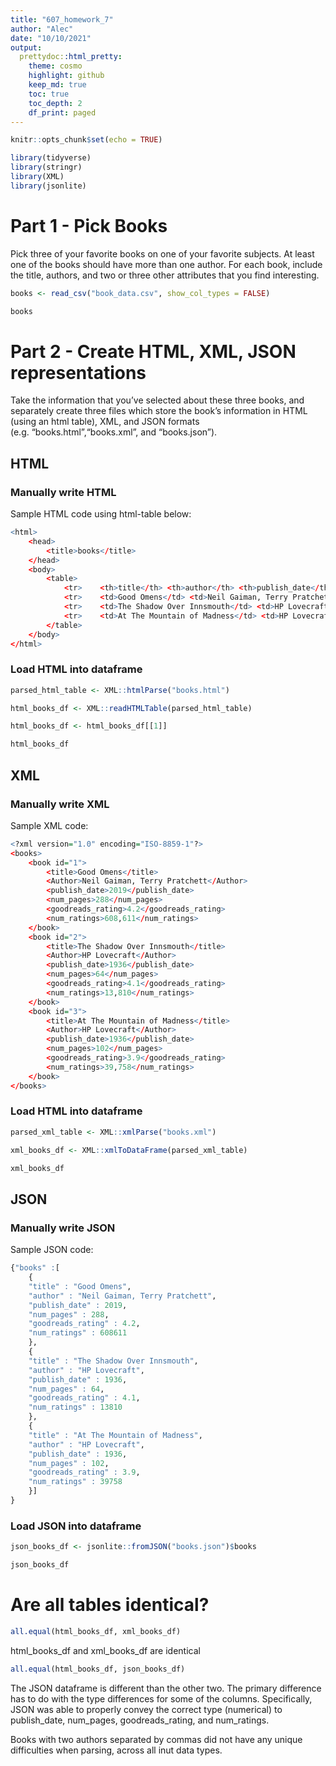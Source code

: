 ```yaml
---
title: "607_homework_7"
author: "Alec"
date: "10/10/2021"
output: 
  prettydoc::html_pretty:
    theme: cosmo
    highlight: github
    keep_md: true
    toc: true
    toc_depth: 2
    df_print: paged
---
```


```r
knitr::opts_chunk$set(echo = TRUE)
```

```r
library(tidyverse)
library(stringr)
library(XML)
library(jsonlite)
```


# Part 1 - Pick Books

Pick three of your favorite books on one of your favorite subjects. At least one of the books should have more than one author. For each book, include the title, authors, and two or three other attributes that you find
interesting.

```r
books <- read_csv("book_data.csv", show_col_types = FALSE)

books
```

# Part 2 - Create HTML, XML, JSON representations

Take the information that you’ve selected about these three books, and separately create three files which store the book’s information in HTML (using an html table), XML, and JSON formats (e.g. “books.html”,“books.xml”, and “books.json”).

## HTML

### Manually write HTML

Sample HTML code using html-table below:

```r

<html>
    <head>
        <title>books</title>
    </head>
    <body>
        <table>
            <tr>    <th>title</th> <th>author</th> <th>publish_date</th> <th>num_pages</th> <th>goodreads_rating</th> <th>num_ratings</th>    </tr>
            <tr>    <td>Good Omens</td> <td>Neil Gaiman, Terry Pratchett</td> <td>2019</td> <td>288</td> <td>4.2</td> <td>608,611</td>    </tr>
            <tr>    <td>The Shadow Over Innsmouth</td> <td>HP Lovecraft</td> <td>1936</td> <td>64</td> <td>4.1</td> <td>13,810</td>    </tr>
            <tr>    <td>At The Mountain of Madness</td> <td>HP Lovecraft</td> <td>1936</td> <td>102</td> <td>3.9</td> <td>39,758</td>    </tr>     
        </table>
    </body>
</html>

```

### Load HTML into dataframe

```r
parsed_html_table <- XML::htmlParse("books.html")

html_books_df <- XML::readHTMLTable(parsed_html_table)

html_books_df <- html_books_df[[1]]
```


```r
html_books_df
```

## XML

### Manually write XML

Sample XML code:

```r

<?xml version="1.0" encoding="ISO-8859-1"?>
<books>
    <book id="1">
        <title>Good Omens</title>
        <Author>Neil Gaiman, Terry Pratchett</Author>
        <publish_date>2019</publish_date>
        <num_pages>288</num_pages>
        <goodreads_rating>4.2</goodreads_rating>
        <num_ratings>608,611</num_ratings>
    </book>
    <book id="2">
        <title>The Shadow Over Innsmouth</title>
        <Author>HP Lovecraft</Author>
        <publish_date>1936</publish_date>
        <num_pages>64</num_pages>
        <goodreads_rating>4.1</goodreads_rating>
        <num_ratings>13,810</num_ratings>
    </book>
    <book id="3">
        <title>At The Mountain of Madness</title>
        <Author>HP Lovecraft</Author>
        <publish_date>1936</publish_date>
        <num_pages>102</num_pages>
        <goodreads_rating>3.9</goodreads_rating>
        <num_ratings>39,758</num_ratings>
    </book>
</books>

```

### Load HTML into dataframe

```r
parsed_xml_table <- XML::xmlParse("books.xml")

xml_books_df <- XML::xmlToDataFrame(parsed_xml_table)
```


```r
xml_books_df
```
## JSON

### Manually write JSON

Sample JSON code:

```r

{"books" :[
    {
    "title" : "Good Omens",
    "author" : "Neil Gaiman, Terry Pratchett",
    "publish_date" : 2019,
    "num_pages" : 288,
    "goodreads_rating" : 4.2,
    "num_ratings" : 608611
    },
    {
    "title" : "The Shadow Over Innsmouth",
    "author" : "HP Lovecraft",
    "publish_date" : 1936,
    "num_pages" : 64,
    "goodreads_rating" : 4.1,
    "num_ratings" : 13810
    },
    {
    "title" : "At The Mountain of Madness",
    "author" : "HP Lovecraft",
    "publish_date" : 1936,
    "num_pages" : 102,
    "goodreads_rating" : 3.9,
    "num_ratings" : 39758
    }]
}

```

### Load JSON into dataframe

```r
json_books_df <- jsonlite::fromJSON("books.json")$books
```

```r
json_books_df
```

# Are all tables identical?

```r
all.equal(html_books_df, xml_books_df)
```

html_books_df and xml_books_df are identical

```r
all.equal(html_books_df, json_books_df)
```

The JSON dataframe is different than the other two. The primary difference has to do with the type differences for some of the columns. Specifically, JSON was able to properly convey the correct type (numerical) to publish_date, num_pages, goodreads_rating, and num_ratings.

Books with two authors separated by commas did not have any unique difficulties when parsing, across all inut data types.
